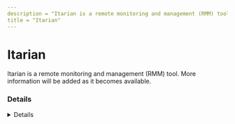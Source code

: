 ---
description = "Itarian is a remote monitoring and management (RMM) tool. More information will be added as it becomes available."
title = "Itarian"
---



# Itarian

Itarian is a remote monitoring and management (RMM) tool. More information will be added as it becomes available.

### Details
<Details author={""}
         category={""}
         created={""}
         website={""}
         lastModified={"2024-02-08"}
         privileges={""}
         free={ false }
         verification={ false }
/>

#### Installation Paths
<Card code={ ["ITSMAgent.exe", "RViewer.exe", "ItsmRsp.exe", "RAccess.exe", "RmmService.exe", "ITarianRemoteAccessSetup.exe", "RDesktop.exe", "ComodoRemoteControl.exe", "ITSMService.exe", "RHost.exe"] }/>





### Forensic Artifacts




#### Network Artifacts
<EuiSpacer size="xl"/>
<NetworkArtifactsTable data={ [{"Description": "Known remote domains", "Domains": ["mdmsupport.comodo.com", "*.itsm-us1.comodo.com", "*.cmdm.comodo.com", "remoteaccess.itarian.com", "servicedesk.itarian.com"], "Ports": []}] }/>




### Detections
- Detects potential network activity of Itarian RMM tool
  - [Sigma Rule](https://github.com/magicsword-io/LOLRMM/blob/main/detections/sigma/itarian_network_sigma.yml)
- Detects potential processes activity of Itarian RMM tool
  - [Sigma Rule](https://github.com/magicsword-io/LOLRMM/blob/main/detections/sigma/itarian_processes_sigma.yml)

### References
- [https://help.itarian.com/topic-459-1-1005-14776-Appendix-1b---Endpoint-Manager-Services---IP-Nos,-Host-Names-and-Port-Details---US-Customers.html](https://help.itarian.com/topic-459-1-1005-14776-Appendix-1b---Endpoint-Manager-Services---IP-Nos,-Host-Names-and-Port-Details---US-Customers.html)

